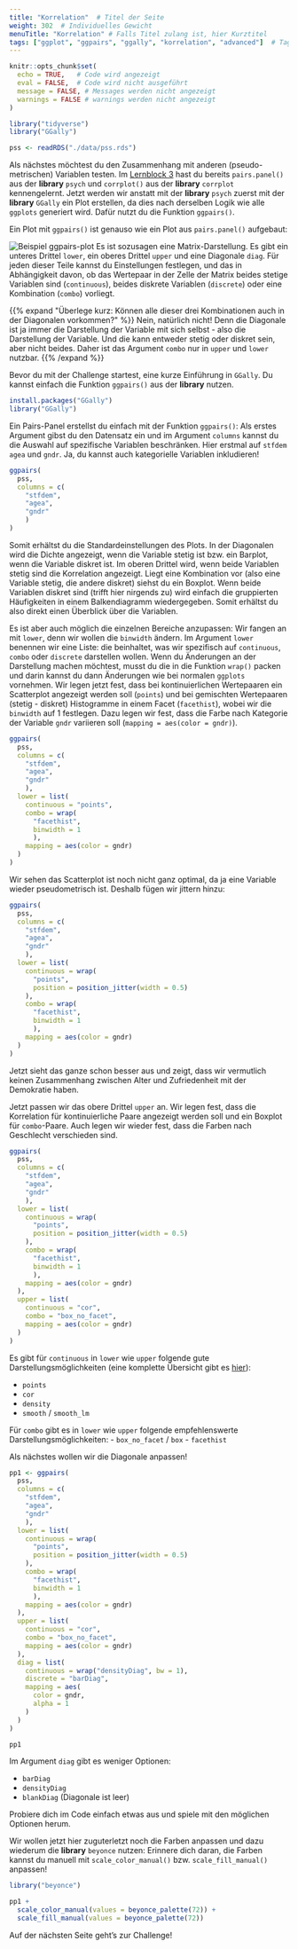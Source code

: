 ```yaml
---
title: "Korrelation"  # Titel der Seite
weight: 302  # Individuelles Gewicht 
menuTitle: "Korrelation" # Falls Titel zulang ist, hier Kurztitel
tags: ["ggplot", "ggpairs", "ggally", "korrelation", "advanced"]  # Tags hiereinsetzen; Kurzwort, was auf der Seite passsiert
---
```

```r
knitr::opts_chunk$set(
  echo = TRUE,   # Code wird angezeigt
  eval = FALSE,  # Code wird nicht ausgeführt
  message = FALSE, # Messages werden nicht angezeigt
  warnings = FALSE # warnings werden nicht angezeigt
)

library("tidyverse")
library("GGally")

pss <- readRDS("./data/pss.rds")
```

Als nächstes möchtest du den Zusammenhang mit anderen (pseudo-metrischen) Variablen testen. Im [Lernblock 3](https://lehre.bpkleer.de/lb3/) hast du bereits `pairs.panel()` aus der **library** `psych` und `corrplot()` aus der **library** `corrplot` kennengelernt. Jetzt werden wir anstatt mit der **library** `psych` zuerst mit der **library** `GGally` ein Plot erstellen, da dies nach derselben Logik wie alle `ggplots` generiert wird. Dafür nutzt du die Funktion `ggpairs()`. 

Ein Plot mit `ggpairs()` ist genauso wie ein Plot aus `pairs.panel()` aufgebaut:

![Beispiel ggpairs-plot](../img/ggpairs1.png)
Es ist sozusagen eine Matrix-Darstellung. Es gibt ein unteres Drittel `lower`, ein oberes Drittel `upper` und eine Diagonale `diag`. Für jeden dieser Teile kannst du Einstellungen festlegen, und das in Abhängigkeit davon, ob das Wertepaar in der Zelle der Matrix beides stetige Variablen sind (`continuous`), beides diskrete Variablen (`discrete`) oder eine Kombination (`combo`) vorliegt. 

{{% expand \"Überlege kurz: Können alle dieser drei Kombinationen auch in der Diagonalen vorkommen?\" %}}
Nein, natürlich nicht! Denn die Diagonale ist ja immer die Darstellung der Variable mit sich selbst - also die Darstellung der Variable. Und die kann entweder stetig oder diskret sein, aber nicht beides. Daher ist das Argument `combo` nur in `upper` und `lower` nutzbar. 
{{% /expand %}}

Bevor du mit der Challenge startest, eine kurze Einführung in `GGally`. Du kannst einfach die Funktion `ggpairs()` aus der **library** nutzen. 

```r
install.packages("GGally")
library("GGally")
```

Ein Pairs-Panel erstellst du einfach mit der Funktion `ggpairs()`: Als erstes Argument gibst du den Datensatz ein und im Argument `columns` kannst du die Auswahl auf spezifische Variablen beschränken. Hier erstmal auf `stfdem` `agea` und `gndr`. Ja, du kannst auch kategorielle Variablen inkludieren!

```r
ggpairs(
  pss, 
  columns = c(
    "stfdem",
    "agea",
    "gndr"
    )
)
```

Somit erhältst du die Standardeinstellungen des Plots. In der Diagonalen wird die Dichte angezeigt, wenn die Variable stetig ist bzw. ein Barplot, wenn die Variable diskret ist. Im oberen Drittel wird, wenn beide Variablen stetig sind die Korrelation angezeigt. Liegt eine Kombination vor (also eine Variable stetig, die andere diskret) siehst du ein Boxplot. Wenn beide Variablen diskret sind (trifft hier nirgends zu) wird einfach die gruppierten Häufigkeiten in einem Balkendiagramm wiedergegeben. Somit erhältst du also direkt einen Überblick über die Variablen. 

Es ist aber auch möglich die einzelnen Bereiche anzupassen: Wir fangen an mit `lower`, denn wir wollen die `binwidth` ändern. Im Argument `lower` benennen wir eine Liste: die beinhaltet, was wir spezifisch auf `continuous`, `combo` oder `discrete` darstellen wollen. Wenn du Änderungen an der Darstellung machen möchtest, musst du die in die Funktion `wrap()` packen und darin kannst du dann Änderungen wie bei normalen `ggplots` vornehmen. Wir legen jetzt fest, dass bei kontinuierlichen Wertepaaren ein Scatterplot angezeigt werden soll (`points`) und bei gemischten Wertepaaren (stetig - diskret) Histogramme in einem Facet (`facethist`), wobei wir die `binwidth` auf $1$ festlegen. Dazu legen wir fest, dass die Farbe nach Kategorie der Variable `gndr` variieren soll (`mapping = aes(color = gndr)`). 

```r
ggpairs(
  pss, 
  columns = c(
    "stfdem",
    "agea",
    "gndr"
    ),
  lower = list(
    continuous = "points",
    combo = wrap(
      "facethist",
      binwidth = 1
      ),
    mapping = aes(color = gndr)
  )
)
```
Wir sehen das Scatterplot ist noch nicht ganz optimal, da ja eine Variable wieder pseudometrisch ist. Deshalb fügen wir jittern hinzu:

```r
ggpairs(
  pss, 
  columns = c(
    "stfdem",
    "agea",
    "gndr"
    ),
  lower = list(
    continuous = wrap(
      "points",
      position = position_jitter(width = 0.5)
    ),
    combo = wrap(
      "facethist",
      binwidth = 1
      ),
    mapping = aes(color = gndr)
  )
)
```

Jetzt sieht das ganze schon besser aus und zeigt, dass wir vermutlich keinen Zusammenhang zwischen Alter und Zufriedenheit mit der Demokratie haben. 

Jetzt passen wir das obere Drittel `upper` an. Wir legen fest, dass die Korrelation für kontinuierliche Paare angezeigt werden soll und ein Boxplot für `combo`-Paare. Auch legen wir wieder fest, dass die Farben nach Geschlecht verschieden sind.

```r
ggpairs(
  pss, 
  columns = c(
    "stfdem",
    "agea",
    "gndr"
    ),
  lower = list(
    continuous = wrap(
      "points",
      position = position_jitter(width = 0.5)
    ),
    combo = wrap(
      "facethist",
      binwidth = 1
      ),
    mapping = aes(color = gndr)
  ),
  upper = list(
    continuous = "cor",
    combo = "box_no_facet",
    mapping = aes(color = gndr)
  )
)
```

Es gibt für `continuous` in `lower` wie `upper` folgende gute Darstellungsmöglichkeiten (eine komplette Übersicht gibt es [hier](http://ggobi.github.io/ggally/articles/ggally_plots.html)):

- `points`
- `cor`
- `density`
- `smooth` / `smooth_lm`

Für `combo` gibt es in `lower` wie `upper` folgende empfehlenswerte Darstellungsmöglichkeiten:
- `box_no_facet` / `box`
- `facethist`

Als nächstes wollen wir die Diagonale anpassen!

```r
pp1 <- ggpairs(
  pss, 
  columns = c(
    "stfdem",
    "agea",
    "gndr"
    ),
  lower = list(
    continuous = wrap(
      "points",
      position = position_jitter(width = 0.5)
    ),
    combo = wrap(
      "facethist",
      binwidth = 1
      ),
    mapping = aes(color = gndr)
  ),
  upper = list(
    continuous = "cor",
    combo = "box_no_facet",
    mapping = aes(color = gndr)
  ),
  diag = list(
    continuous = wrap("densityDiag", bw = 1),
    discrete = "barDiag",
    mapping = aes(
      color = gndr, 
      alpha = 1
    )
  )
)

pp1
```

Im Argument `diag` gibt es weniger Optionen:

- `barDiag`
- `densityDiag`
- `blankDiag` (Diagonale ist leer)

Probiere dich im Code einfach etwas aus und spiele mit den möglichen Optionen herum. 

Wir wollen jetzt hier zuguterletzt noch die Farben anpassen und dazu wiederum die **library** `beyonce` nutzen: Erinnere dich daran, die Farben kannst du manuell mit `scale_color_manual()` bzw. `scale_fill_manual()` anpassen!
```r
library("beyonce")

pp1 +
  scale_color_manual(values = beyonce_palette(72)) +
  scale_fill_manual(values = beyonce_palette(72))

```

Auf der nächsten Seite geht's zur Challenge!